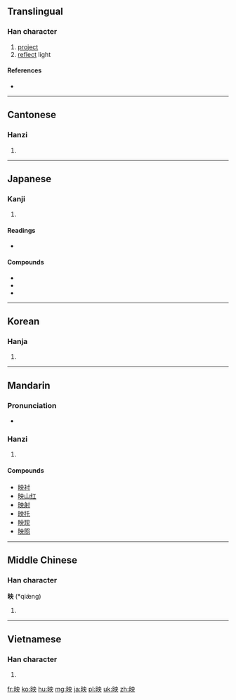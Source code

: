 {{also|暎}}
==Translingual==

===Han character===
{{Han char|rn=72|rad=日|as=05|sn=9|four=6403<sub>4</sub>|canj=日中月大 (ALBK)|ids=⿰[[日]][[央]]}}

# [[project]]
# [[reflect]] light

====References====
* {{Han ref|kx=0493.010|dkj=13838|dj=0856.010|hdz=21500.060|uh=6620|ud=26144|bh=AC4D|bd=44109}}

----

==Cantonese==

===Hanzi===
{{yue-hanzi|jyut=|y=ying2}}

# {{defn|lang=yue|sort=日05}}

----

==Japanese==

===Kanji===
{{ja-kanji|grade=6|rs=日05}}

# {{defn|lang=ja|sort=日05}}

====Readings====
* {{ja-readings|on=[[えい]] (ei), [[よう]] (yō)|kun=[[はえる]] (haeru), [[うつる]] (utsuru), [[うつす]] (utsusu)}}

====Compounds====
* {{term|映画||[[movie]]|tr=えいが, eiga|lang=ja|sc=Jpan}}
* {{term|映写|lang=ja|sc=Jpan}}
* {{term|映像|lang=ja|sc=Jpan}}

----

==Korean==

===Hanja===
{{ko-hanja|hangeul=영|eumhun=|rv=yeong|mr=yŏng|y=yeng}}

# {{defn|lang=ko|sort=日05}}

----

==Mandarin==

===Pronunciation===
* {{audio|Zh-yìng.ogg|Audio}}

===Hanzi===
{{cmn-hanzi|pin=[[yìng]] ([[ying4]])|wg=ying<sup>4</sup>}}

# {{defn|lang=cmn|sort=日05}}

====Compounds====
* [[映衬]]
* [[映山红]]
* [[映射]]
* [[映托]]
* [[映现]]
* [[映照]]

----

==Middle Chinese==

===Han character===
'''映''' (*qiæ̀ng)<!--note: asterisk indicates that this character occurs more than four times in the Tang Dynasty corpus of literature-->

# {{defn|lang=ltc|sort=日05}}

----

==Vietnamese==

===Han character===
{{vi-hantu|[[ánh]], [[tử]]|rs=日05}}

# {{defn|lang=vi|sort=日05}}

[[fr:映]]
[[ko:映]]
[[hu:映]]
[[mg:映]]
[[ja:映]]
[[pl:映]]
[[uk:映]]
[[zh:映]]